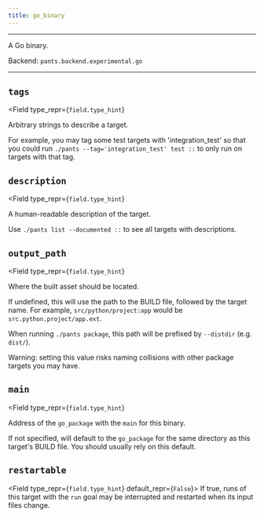 ```yaml
---
title: go_binary
---
```



---

A Go binary.

Backend: <span className="color--primary">`pants.backend.experimental.go`</span>

---

<span className={styles.options}>

## `tags`

<Field
    type_repr={`field.type_hint`}
>
Arbitrary strings to describe a target.

For example, you may tag some test targets with &#x27;integration_test&#x27; so that you could run `./pants --tag='integration_test' test ::` to only run on targets with that tag.

</Field>

## `description`

<Field
    type_repr={`field.type_hint`}
>
A human-readable description of the target.

Use `./pants list --documented ::` to see all targets with descriptions.

</Field>

## `output_path`

<Field
    type_repr={`field.type_hint`}
>
Where the built asset should be located.

If undefined, this will use the path to the BUILD file, followed by the target name. For example, `src/python/project:app` would be `src.python.project/app.ext`.

When running `./pants package`, this path will be prefixed by `--distdir` (e.g. `dist/`).

Warning: setting this value risks naming collisions with other package targets you may have.

</Field>

## `main`

<Field
    type_repr={`field.type_hint`}
>
Address of the `go_package` with the `main` for this binary.

If not specified, will default to the `go_package` for the same directory as this target&#x27;s BUILD file. You should usually rely on this default.

</Field>

## `restartable`

<Field type_repr={`field.type_hint`} default_repr={`False`}>
  If true, runs of this target with the `run` goal may be interrupted and
  restarted when its input files change.
</Field>

</span>

